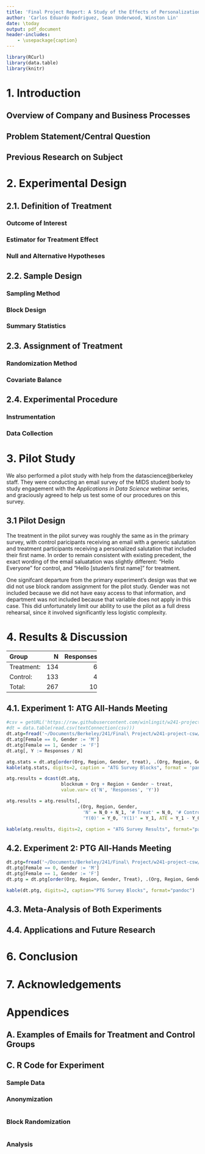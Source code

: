```yaml
---
title: 'Final Project Report: A Study of the Effects of Personalization on Survey Response Rates'
author: 'Carlos Eduardo Rodriguez, Sean Underwood, Winston Lin'
date: \today
output: pdf_document
header-includes:
    - \usepackage{caption}
---
```


\captionsetup[table]{labelformat=empty}

```r
library(RCurl)
library(data.table)
library(knitr)
```

# 1. Introduction

## Overview of Company and Business Processes



## Problem Statement/Central Question



## Previous Research on Subject



# 2. Experimental Design

## 2.1. Definition of Treatment

### Outcome of Interest



### Estimator for Treatment Effect



### Null and Alternative Hypotheses



## 2.2. Sample Design

### Sampling Method



### Block Design



### Summary Statistics



## 2.3. Assignment of Treatment

### Randomization Method



### Covariate Balance 



## 2.4. Experimental Procedure

### Instrumentation



### Data Collection


# 3. Pilot Study

We also performed a pilot study with help from the datascience@berkeley staff. They were conducting an email survey of the MIDS student body to study engagement with the _Applications in Data Science_ webinar series, and graciously agreed to help us test some of our procedures on this survey.

## 3.1 Pilot Design

The treatment in the pilot survey was roughly the same as in the primary survey, with control paricipants receiving an email with a generic salutation and treatment participants receiving a personalized salutation that included their first name. In order to remain consistent with existing precedent, the exact wording of the email saluatation was slightly different: "Hello Everyone" for control, and "Hello [studen's first name]" for treatment.

One signifcant departure from the primary experiment's design was that we did not use block random assignment for the pilot study. Gender was not included because we did not have easy access to that information, and department was not included because that variable does not apply in this case. This did unfortunately limit our ability to use the pilot as a full dress rehearsal, since it involved significantly less logistic complexity.

# 4. Results & Discussion

--------------------------------
Group         N  Responses  Rate
----------- --- ---------- ----- 
Treatment:  134          6  4.5%

Control:    133          4  3.0%

Total:      267         10  3.7%
--------------------------------


## 4.1. Experiment 1: ATG All-Hands Meeting

```r
#csv = getURL('https://raw.githubusercontent.com/winlingit/w241-project-csw/master/rcode/atg_results.csv')
#dt = data.table(read.csv(textConnection(csv)))
dt.atg=fread('~/Documents/Berkeley/241/Final\ Project/w241-project-csw/rcode/atg_results.csv')
dt.atg[Female == 0, Gender := 'M']
dt.atg[Female == 1, Gender := 'F']
dt.atg[, Y := Responses / N]
```

```r
atg.stats = dt.atg[order(Org, Region, Gender, treat), .(Org, Region, Gender, Treat=treat, N)]
kable(atg.stats, digits=2, caption = "ATG Survey Blocks", format = 'pandoc')
```

```r
atg.results = dcast(dt.atg, 
                    blocknum + Org + Region + Gender ~ treat, 
                    value.var= c('N', 'Responses', 'Y'))

atg.results = atg.results[, 
                          .(Org, Region, Gender, 
                            'N' = N_0 + N_1, '# Treat' = N_0, '# Control' = N_1, 
                            'Y(0)' = Y_0, 'Y(1)' = Y_1, ATE = Y_1 - Y_0)]

kable(atg.results, digits=2, caption = "ATG Survey Results", format="pandoc")
```

\pagebreak

## 4.2. Experiment 2: PTG All-Hands Meeting


```r
dt.ptg=fread('~/Documents/Berkeley/241/Final\ Project/w241-project-csw/rcode/ptg_assignment.csv')
dt.ptg[Female == 0, Gender := 'M']
dt.ptg[Female == 1, Gender := 'F']
dt.ptg = dt.ptg[order(Org, Region, Gender, Treat), .(Org, Region, Gender, Treat, N)]
```

```r
kable(dt.ptg, digits=2, caption="PTG Survey Blocks", format="pandoc")
```


## 4.3. Meta-Analysis of Both Experiments



## 4.4. Applications and Future Research



# 6. Conclusion



# 7. Acknowledgements



# Appendices

## A. Examples of Emails for Treatment and Control Groups


## C. R Code for Experiment

### Sample Data



### Anonymization

```r

```

### Block Randomization

```r

```


### Analysis

```r

```
